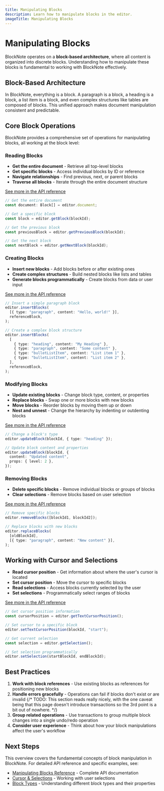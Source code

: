 ```yaml
---
title: Manipulating Blocks
description: Learn how to manipulate blocks in the editor.
imageTitle: Manipulating Blocks
---
```


# Manipulating Blocks

BlockNote operates on a **block-based architecture**, where all content is organized into discrete blocks. Understanding how to manipulate these blocks is fundamental to working with BlockNote effectively.

## Block-Based Architecture

In BlockNote, everything is a block. A paragraph is a block, a heading is a block, a list item is a block, and even complex structures like tables are composed of blocks. This unified approach makes document manipulation consistent and predictable.

## Core Block Operations

BlockNote provides a comprehensive set of operations for manipulating blocks, all working at the block level:

### Reading Blocks

- **Get the entire document** - Retrieve all top-level blocks
- **Get specific blocks** - Access individual blocks by ID or reference
- **Navigate relationships** - Find previous, next, or parent blocks
- **Traverse all blocks** - Iterate through the entire document structure

[See more in the API reference](/docs/reference/editor/manipulating-content#reading-blocks)

```typescript
// Get the entire document
const document: Block[] = editor.document;

// Get a specific block
const block = editor.getBlock(blockId);

// Get the previous block
const previousBlock = editor.getPreviousBlock(blockId);

// Get the next block
const nextBlock = editor.getNextBlock(blockId);
```

### Creating Blocks

- **Insert new blocks** - Add blocks before or after existing ones
- **Create complex structures** - Build nested blocks like lists and tables
- **Generate blocks programmatically** - Create blocks from data or user input

[See more in the API reference](/docs/reference/editor/manipulating-content#inserting-blocks)

```typescript
// Insert a simple paragraph block
editor.insertBlocks(
  [{ type: "paragraph", content: "Hello, world!" }],
  referenceBlock,
);

// Create a complex block structure
editor.insertBlocks(
  [
    { type: "heading", content: "My Heading" },
    { type: "paragraph", content: "Some content" },
    { type: "bulletListItem", content: "List item 1" },
    { type: "bulletListItem", content: "List item 2" },
  ],
  referenceBlock,
);
```

### Modifying Blocks

- **Update existing blocks** - Change block type, content, or properties
- **Replace blocks** - Swap one or more blocks with new blocks
- **Move blocks** - Reorder blocks by moving them up or down
- **Nest and unnest** - Change the hierarchy by indenting or outdenting blocks

[See more in the API reference](/docs/reference/editor/manipulating-content#updating-blocks)

```typescript
// Change a block's type
editor.updateBlock(blockId, { type: "heading" });

// Update block content and properties
editor.updateBlock(blockId, {
  content: "Updated content",
  props: { level: 2 },
});
```

### Removing Blocks

- **Delete specific blocks** - Remove individual blocks or groups of blocks
- **Clear selections** - Remove blocks based on user selection

[See more in the API reference](/docs/reference/editor/manipulating-content#removing-blocks)

```typescript
// Remove specific blocks
editor.removeBlocks([blockId1, blockId2]);

// Replace blocks with new blocks
editor.replaceBlocks(
  [oldBlockId],
  [{ type: "paragraph", content: "New content" }],
);
```

## Working with Cursor and Selections

- **Read cursor position** - Get information about where the user's cursor is located
- **Set cursor position** - Move the cursor to specific blocks
- **Read selections** - Access blocks currently selected by the user
- **Set selections** - Programmatically select ranges of blocks

[See more in the API reference](/docs/reference/editor/cursor-selections)

```typescript
// Get cursor position information
const cursorPosition = editor.getTextCursorPosition();

// Set cursor to a specific block
editor.setTextCursorPosition(blockId, "start");

// Get current selection
const selection = editor.getSelection();

// Set selection programmatically
editor.setSelection(startBlockId, endBlockId);
```

## Best Practices

1. **Work with block references** - Use existing blocks as references for positioning new blocks
2. **Handle errors gracefully** - Operations can fail if blocks don't exist or are invalid
   {/* TODO: This section reads really nicely, with the one caveat being that this page doesn't introduce transactions so the 3rd point is a bit out of nowhere. */}
3. **Group related operations** - Use transactions to group multiple block changes into a single undo/redo operation
4. **Consider user experience** - Think about how your block manipulations affect the user's workflow

## Next Steps

This overview covers the fundamental concepts of block manipulation in BlockNote. For detailed API reference and specific examples, see:

- [Manipulating Blocks Reference](/docs/reference/editor/manipulating-content) - Complete API documentation
- [Cursor & Selections](/docs/reference/editor/cursor-selections) - Working with user selections
- [Block Types](/docs/features/blocks) - Understanding different block types and their properties

